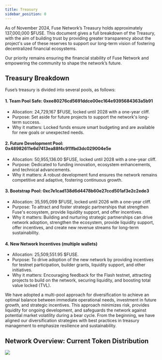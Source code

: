 ```yaml
---
title: Treasury
sidebar_position: 0
---
```


As of November 2024, Fuse Network’s Treasury holds approximately 137,000,000 $FUSE. This document gives a full breakdown of the Treasury, with the aim of building trust by providing greater transparency about the project's use of these reserves to support our long-term vision of fostering decentralized financial ecosystems.

Our priority remains ensuring the financial stability of Fuse Network and empowering the community to shape the network’s future.

## Treasury Breakdown

Fuse’s treasury is divided into several pools, as follows:

#### 1. Team Pool Safe: 0xee80276cd5691ddce00ec164e9395684363a5b91

* Allocation: 24,729,167 $FUSE, locked until 2028 with a one-year cliff.
* Purpose: Set aside for future projects to support the network's long-term success.
* Why it matters: Locked funds ensure smart budgeting and are available for new goals or unexpected needs.

#### 2. Future Development Pool: 0x48982611e6d7413ea88f4c911fbd3dc029004e5e

* Allocation: 50,955,136.00 $FUSE, locked until 2028 with a one-year cliff.
* Purpose: Dedicated to funding innovation, ecosystem enhancements, and technical advancements.
* Why it matters: A robust development fund ensures the network remains competitive and adaptive, fostering continuous growth.

#### 3. Bootstrap Pool: 0xc7e1cad138d6d4478b60e27ccd501af3e2c2ede3

* Allocation: 35,595,099 $FUSE, locked until 2026 with a one-year cliff.
* Purpose: To attract and foster strategic partnerships that strengthen Fuse's ecosystem, provide liquidity support, and offer incentives.
* Why it matters: Building and nurturing strategic partnerships can drive network adoption, strengthen the ecosystem, provide liquidity support, offer incentives, and create new revenue streams for long-term sustainability.

#### 4. New Network Incentives (multiple wallets)

* Allocation: 25,509,551.95 $FUSE.
* Purpose: To drive adoption of the new network by providing incentives for testnet participation, builder grants, liquidity support, and other initiatives.
* Why it matters: Encouraging feedback for the Flash testnet, attracting projects to build on the network, securing liquidity, and boosting total value locked (TVL).


We have adopted a multi-pool approach for diversification to achieve an optimal balance between immediate operational needs, investment in future growth, and strategic incentives. This approach minimizes risk, provides liquidity for ongoing development, and safeguards the network against potential market volatility during a bear cycle. From the beginning, we have aligned our diversification strategies with best practices in treasury management to emphasize resilience and sustainability.

## Network Overview: Current Token Distribution

![](/img/Treasury.png)
